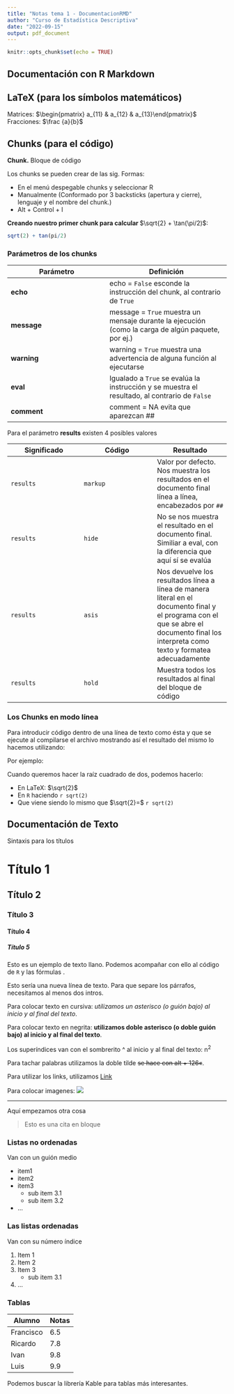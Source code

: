```yaml
---
title: "Notas tema 1 - DocumentacionRMD"
author: "Curso de Estadística Descriptiva"
date: "2022-09-15"
output: pdf_document
---
```


```r
knitr::opts_chunk$set(echo = TRUE)
```

## Documentación con R Markdown

## LaTeX (para los símbolos matemáticos)

Matrices: $\begin{pmatrix} a_{11} & a_{12}  & a_{13}\end{pmatrix}$
Fracciones: $\frac {a}{b}$


## Chunks (para el código) 

**Chunk.** Bloque de código


Los chunks se pueden crear de las sig. Formas:

- En el menú despegable chunks y seleccionar R
- Manualmente (Conformado por 3 backsticks (apertura y cierre), lenguaje y el nombre del chunk.)
- Alt + Control + I
  
**Creando nuestro primer chunk para calcular ** $\sqrt{2} + \tan(\pi/2)$:

```r

sqrt(2) + tan(pi/2)

```
### Parámetros de los chunks

|Parámetro|Definición|
---------|-----------
**echo**|echo = `False` esconde la instrucción del chunk, al contrario de `True`
**message**| message = `True` muestra un mensaje durante la ejecución (como la carga de algún paquete, por ej.)
**warning**| warning = `True` muestra una advertencia de alguna función al ejecutarse
**eval** |Igualado a `True` se evalúa la instrucción y se muestra el resultado, al contrario de `False`
**comment** | comment = NA evita que aparezcan ##

Para el parámetro **results** existen 4 posibles valores

Significado |  Código  |  Resultado
--------------------|--------------------|--------------------
`results` | `markup` | Valor por defecto. Nos muestra los resultados en el documento final línea a línea, encabezados por `##`
`results` | `hide` | No se nos muestra el resultado en el documento final. Similiar a eval, con la diferencia que aquí sí se evalúa
`results` | `asis` | Nos devuelve los resultados línea a línea de manera literal en el documento final y el programa con el que se abre el documento final los interpreta como texto y formatea adecuadamente
`results` | `hold` | Muestra todos los resultados al final del bloque de código


### Los Chunks en modo línea

Para introducir código dentro de una línea de texto como ésta y que se ejecute al compilarse el archivo mostrando así el resultado del mismo lo hacemos utilizando: 

Por ejemplo:

Cuando queremos hacer la raíz cuadrado de dos, podemos hacerlo:

- En LaTeX: $\sqrt{2}$
- En `R` haciendo `r sqrt(2)`
- Que viene siendo lo mismo que $\sqrt{2}=$ `r sqrt(2)`


## Documentación de Texto 

Sintaxis para los títulos

# Título 1
## Título 2
### Título 3
#### Título 4
##### Título 5

Esto es un ejemplo de texto llano. Podemos acompañar con ello al código de `R` y las fórmulas \LaTeX.

Esto sería una nueva línea de texto. Para que separe los párrafos, necesitamos al menos dos intros.

Para colocar texto en cursiva: *utilizamos un asterisco (o guión bajo) al inicio y al final del texto*.

Para colocar texto en negrita: **utilizamos doble asterisco (o doble guión bajo)  al inicio y al final del texto**.

Los superíndices van con el sombrerito ^ al inicio y al final del texto: n^2^

Para tachar palabras utilizamos la doble tilde ~~se hace con alt + 126«~~.

Para utilizar los links, utilizamos [Link](https:\\google.com)

Para colocar imagenes: ![](../teoria/Imgs/ABsets.png)

***

Aquí empezamos otra cosa


>Esto es una cita en bloque 

### Listas no ordenadas

Van con un guión medio 

- item1
- item2
- item3
    + sub item 3.1
    + sub item 3.2
- ...


### Las listas ordenadas 

Van con su número índice

1. Item 1
2. Item 2
3. Item 3
    + sub item 3.1
    
4. ...

### Tablas

Alumno    | Notas
----------|-------
Francisco | 6.5
Ricardo   | 7.8
Ivan      | 9.8
Luis      | 9.9

Podemos buscar la librería Kable para tablas más interesantes.
